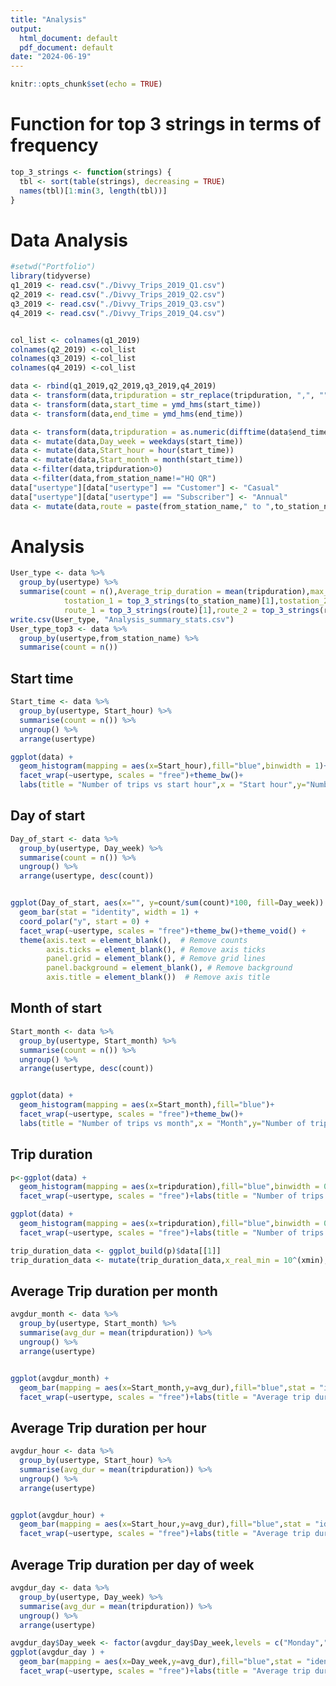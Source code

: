 ---
title: "Analysis"
output:
  html_document: default
  pdf_document: default
date: "2024-06-19"
---

```{r setup, include=FALSE}
knitr::opts_chunk$set(echo = TRUE)
```


# Function for top 3 strings in terms of frequency
```{r}
top_3_strings <- function(strings) {
  tbl <- sort(table(strings), decreasing = TRUE)
  names(tbl)[1:min(3, length(tbl))]
} 
```


# Data Analysis
```{r}
#setwd("Portfolio")
library(tidyverse)
q1_2019 <- read.csv("./Divvy_Trips_2019_Q1.csv")
q2_2019 <- read.csv("./Divvy_Trips_2019_Q2.csv")
q3_2019 <- read.csv("./Divvy_Trips_2019_Q3.csv")
q4_2019 <- read.csv("./Divvy_Trips_2019_Q4.csv")


col_list <- colnames(q1_2019)
colnames(q2_2019) <-col_list
colnames(q3_2019) <-col_list
colnames(q4_2019) <-col_list

data <- rbind(q1_2019,q2_2019,q3_2019,q4_2019)
data <- transform(data,tripduration = str_replace(tripduration, ",", ""))
data <- transform(data,start_time = ymd_hms(start_time))
data <- transform(data,end_time = ymd_hms(end_time))

data <- transform(data,tripduration = as.numeric(difftime(data$end_time,data$start_time)))
data <- mutate(data,Day_week = weekdays(start_time))
data <- mutate(data,Start_hour = hour(start_time))
data <- mutate(data,Start_month = month(start_time))
data <-filter(data,tripduration>0)
data <-filter(data,from_station_name!="HQ QR")
data["usertype"][data["usertype"] == "Customer"] <- "Casual"
data["usertype"][data["usertype"] == "Subscriber"] <- "Annual"
data <- mutate(data,route = paste(from_station_name," to ",to_station_name))
```

# Analysis
```{r}
User_type <- data %>%
  group_by(usertype) %>%
  summarise(count = n(),Average_trip_duration = mean(tripduration),max_trip_duration = max(tripduration),Day_max = top_3_strings(Day_week)[1] ,fromstation_1 = top_3_strings(from_station_name)[1],fromstation_2 = top_3_strings(from_station_name)[2],fromstation_3 = top_3_strings(from_station_name)[3],
            tostation_1 = top_3_strings(to_station_name)[1],tostation_2 = top_3_strings(to_station_name)[2],tostation_3 = top_3_strings(to_station_name)[3],
            route_1 = top_3_strings(route)[1],route_2 = top_3_strings(route)[2],route_3 = top_3_strings(route)[3]) 
write.csv(User_type, "Analysis_summary_stats.csv")
User_type_top3 <- data %>%
  group_by(usertype,from_station_name) %>%
  summarise(count = n())
```


## Start time
```{r}
Start_time <- data %>%
  group_by(usertype, Start_hour) %>%
  summarise(count = n()) %>%
  ungroup() %>%
  arrange(usertype)

ggplot(data) +
  geom_histogram(mapping = aes(x=Start_hour),fill="blue",binwidth = 1)+
  facet_wrap(~usertype, scales = "free")+theme_bw()+
  labs(title = "Number of trips vs start hour",x = "Start hour",y="Number of trips")
```





## Day of start

```{r}
Day_of_start <- data %>%
  group_by(usertype, Day_week) %>%
  summarise(count = n()) %>%
  ungroup() %>%
  arrange(usertype, desc(count))


ggplot(Day_of_start, aes(x="", y=count/sum(count)*100, fill=Day_week)) +
  geom_bar(stat = "identity", width = 1) +
  coord_polar("y", start = 0) +
  facet_wrap(~usertype, scales = "free")+theme_bw()+theme_void() +
  theme(axis.text = element_blank(),  # Remove counts
        axis.ticks = element_blank(), # Remove axis ticks
        panel.grid = element_blank(), # Remove grid lines
        panel.background = element_blank(), # Remove background
        axis.title = element_blank())  # Remove axis title 
```



## Month of start

```{r}
Start_month <- data %>%
  group_by(usertype, Start_month) %>%
  summarise(count = n()) %>%
  ungroup() %>%
  arrange(usertype, desc(count))


ggplot(data) +
  geom_histogram(mapping = aes(x=Start_month),fill="blue")+
  facet_wrap(~usertype, scales = "free")+theme_bw()+
  labs(title = "Number of trips vs month",x = "Month",y="Number of trips")+scale_x_continuous(breaks = c(1, 2,3,4,5,6,7,8,9,10,11,12))

```



## Trip duration

```{r}
p<-ggplot(data) +
  geom_histogram(mapping = aes(x=tripduration),fill="blue",binwidth = 0.05)+scale_x_log10()+theme_bw()+
  facet_wrap(~usertype, scales = "free")+labs(title = "Number of trips vs trip duration",x = "Trip duration in minutes(log10 scale)",y="Number of trips") 

ggplot(data) +
  geom_histogram(mapping = aes(x=tripduration),fill="blue",binwidth = 0.05)+scale_x_log10()+theme_bw()+
  facet_wrap(~usertype, scales = "free")+labs(title = "Number of trips vs trip duration",x = "Trip duration in minutes(log10 scale)",y="Number of trips") 

trip_duration_data <- ggplot_build(p)$data[[1]]
trip_duration_data <- mutate(trip_duration_data,x_real_min = 10^(xmin),x_real_max = 10^(xmax))
```



## Average Trip duration per month

```{r}
avgdur_month <- data %>%
  group_by(usertype, Start_month) %>%
  summarise(avg_dur = mean(tripduration)) %>%
  ungroup() %>%
  arrange(usertype)


ggplot(avgdur_month) +
  geom_bar(mapping = aes(x=Start_month,y=avg_dur),fill="blue",stat = "identity")+theme_bw()+scale_x_continuous(breaks = c(1, 2,3,4,5,6,7,8,9,10,11,12))+
  facet_wrap(~usertype, scales = "free")+labs(title = "Average trip duration for each month",x = "Month",y="Average trip duration(minutes)") 
```




## Average Trip duration per hour

```{r}
avgdur_hour <- data %>%
  group_by(usertype, Start_hour) %>%
  summarise(avg_dur = mean(tripduration)) %>%
  ungroup() %>%
  arrange(usertype)


ggplot(avgdur_hour) +
  geom_bar(mapping = aes(x=Start_hour,y=avg_dur),fill="blue",stat = "identity")+theme_bw()+
  facet_wrap(~usertype, scales = "free")+labs(title = "Average trip duration for each start hour",x = "Start hour",y="Average trip duration(minutes)") 
```



## Average Trip duration per day of week
```{r}
avgdur_day <- data %>%
  group_by(usertype, Day_week) %>%
  summarise(avg_dur = mean(tripduration)) %>%
  ungroup() %>%
  arrange(usertype)

avgdur_day$Day_week <- factor(avgdur_day$Day_week,levels = c("Monday","Tuesday","Wednesday","Thursday","Friday","Saturday","Sunday"))
ggplot(avgdur_day ) +
  geom_bar(mapping = aes(x=Day_week,y=avg_dur),fill="blue",stat = "identity")+theme_bw()+
  facet_wrap(~usertype, scales = "free")+labs(title = "Average trip duration for each day",x = "Day",y="Average trip duration(minutes)") 
```



